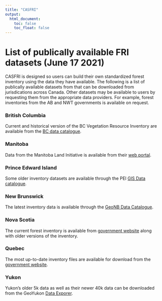 ```yaml
---
title: "CASFRI"
output:
  html_document:
    toc: false
    toc_float: false
---
```


# List of publically available FRI datasets (June 17 2021)

CASFRI is designed so users can build their own standardized forest inventory using the data they have available. The following is a list of publically available datasets from that can be downloaded from jurisdications across Canada. Other datasets may be available to users by requesting them from the appropriate data providers. For example, forest inventories from the AB and NWT governments is available on request.

### British Columbia
Current and historical version of the BC Vegetation Resource Inventory are available from the <a target="_blank" rel="noopener noreferrer" href="https://catalogue.data.gov.bc.ca/group/vegetation-resource-inventory">BC data catalogue</a>.

### Manitoba
Data from the Manitoba Land Initiative is available from their <a target="_blank" rel="noopener noreferrer" href="https://mli2.gov.mb.ca/forestry/index.html">web portal</a>.

### Prince Edward Island
Some older inventory datasets are available through the PEI <a target="_blank" rel="noopener noreferrer" href="http://www.gov.pe.ca/gis/index.php3?number=77555&lang=E">GIS Data catalogue</a>.

### New Brunswick
The latest inventory data is available through the <a target="_blank" rel="noopener noreferrer" href="http://www.snb.ca/geonb1/e/DC/catalogue-E.asp">GeoNB Data Catalogue</a>.

### Nova Scotia
The current forest inventory is available from <a target="_blank" rel="noopener noreferrer" href="https://novascotia.ca/natr/forestry/gis/forest-inventory.asp">government website</a> along with older versions of the inventory.

### Quebec
The most up-to-date inventory files are available for download from the <a target="_blank" rel="noopener noreferrer" href="https://www.donneesquebec.ca/recherche/dataset/carte-ecoforestiere-avec-perturbations">government website</a>.

### Yukon
Yukon's older 5k data as well as their newer 40k data can be downloaded from the GeoYukon <a target="_blank" rel="noopener noreferrer" href="https://mapservices.gov.yk.ca/geoyukon/?&LayerTheme=Forestry">Data Exporer</a>.
